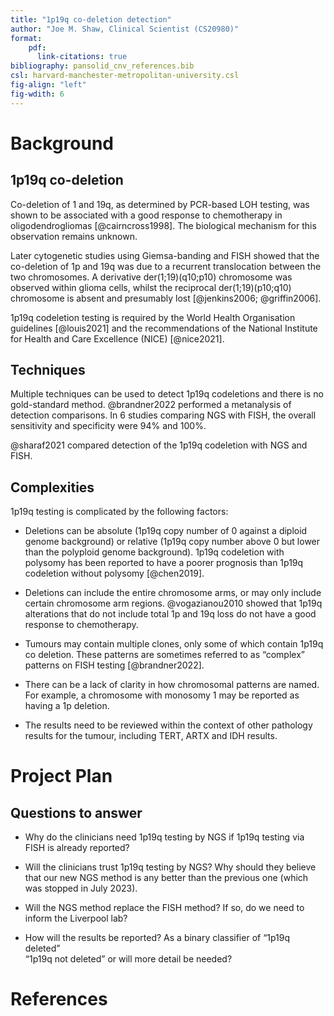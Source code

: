 ```yaml
---
title: "1p19q co-deletion detection"
author: "Joe M. Shaw, Clinical Scientist (CS20980)"
format: 
    pdf:
      link-citations: true
bibliography: pansolid_cnv_references.bib
csl: harvard-manchester-metropolitan-university.csl
fig-align: "left"
fig-wdith: 6
---
```


# Background

## 1p19q co-deletion

Co-deletion of 1 and 19q, as determined by PCR-based LOH testing, was shown to
be associated with a good response to chemotherapy
in oligodendrogliomas [@cairncross1998]. The biological mechanism for this
observation remains unknown.

Later cytogenetic studies using Giemsa-banding and FISH showed that the 
co-deletion of 1p and 19q was due to a recurrent translocation between the
two chromosomes. A derivative der(1;19)(q10;p10) chromosome was observed 
within glioma cells, whilst the reciprocal der(1;19)(p10;q10) chromosome is 
absent and presumably lost [@jenkins2006; @griffin2006].

1p19q codeletion testing is required by the World Health Organisation 
guidelines [@louis2021] and the recommendations of the National Institute for
Health and Care Excellence (NICE) [@nice2021].

## Techniques

Multiple techniques can be used to detect 1p19q codeletions and there is no
gold-standard method. @brandner2022 performed a metanalysis of detection
comparisons. In 6 studies comparing NGS with FISH, the overall sensitivity 
and specificity were 94% and 100%.

@sharaf2021 compared detection of the 1p19q codeletion with NGS and FISH.

## Complexities

1p19q testing is complicated by the following factors:

- Deletions can be absolute (1p19q copy number of 0 against a diploid genome
background) or relative (1p19q copy number above 0 but lower than the
polyploid genome background). 1p19q codeletion with polysomy has been reported
to have a poorer prognosis than 1p19q codeletion without polysomy [@chen2019].

- Deletions can include the entire chromosome arms, or may only include certain
chromosome arm regions. @vogazianou2010 showed that 1p19q alterations 
that do not include total 1p and
19q loss do not have a good response to chemotherapy.

- Tumours may contain multiple clones, only some of which contain 
1p19q co deletion. These patterns are sometimes referred to as "complex" 
patterns on FISH testing [@brandner2022].

- There can be a lack of clarity in how chromosomal patterns are named. For 
example, a chromosome with monosomy 1 may be reported as having a 1p deletion.

- The results need to be reviewed within the context of other pathology
results for the tumour, including TERT, ARTX and IDH results.

# Project Plan

## Questions to answer

- Why do the clinicians need 1p19q testing by NGS if 1p19q testing via FISH is
already reported?

- Will the clinicians trust 1p19q testing by NGS? Why should they believe 
that our new NGS method is any better than the previous one (which was
stopped in July 2023).

- Will the NGS method replace the FISH method? If so, do we need to inform 
the Liverpool lab?

- How will the results be reported? As a binary classifier of "1p19q deleted" \
"1p19q not deleted" or will more detail be needed?

# References

::: {#refs}
:::
